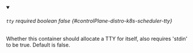 
<details className="config-field" data-expandable="false" open>
<summary>

###### `tty` <span className="config-field-required" data-required="false">required</span> <span className="config-field-type">boolean</span> <span className="config-field-default">false</span> <span className="config-field-enum"></span> {#controlPlane-distro-k8s-scheduler-tty}

Whether this container should allocate a TTY for itself, also requires 'stdin' to be true.
Default is false.

</summary>



</details>
